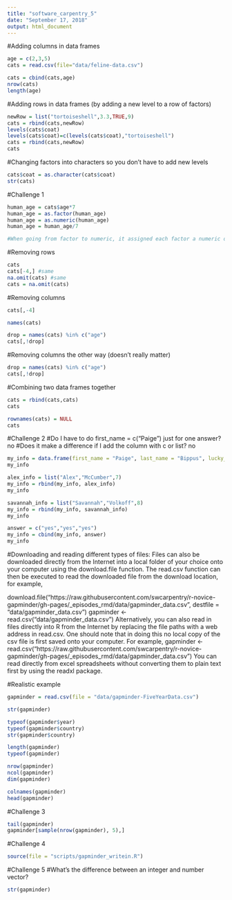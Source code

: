 ```yaml
---
title: "software_carpentry_5"
date: "September 17, 2018"
output: html_document
---
```


#Adding columns in data frames
```r
age = c(2,3,5)
cats = read.csv(file="data/feline-data.csv")

cats = cbind(cats,age)
nrow(cats)
length(age)

```


#Adding rows in data frames (by adding a new level to a row of factors)
```r
newRow = list("tortoiseshell",3.3,TRUE,9)
cats = rbind(cats,newRow)
levels(cats$coat)
levels(cats$coat)=c(levels(cats$coat),"tortoiseshell")
cats = rbind(cats,newRow)
cats

```


#Changing factors into characters so you don't have to add new levels
```r
cats$coat = as.character(cats$coat)
str(cats)
```


#Challenge 1
```r
human_age = cats$age*7
human_age = as.factor(human_age)
human_age = as.numeric(human_age)
human_age = human_age/7

#When going from factor to numeric, it assigned each factor a numeric of 1, 2, 3, 4 instead of returning to its original numeric form
```

#Removing rows
```r
cats
cats[-4,] #same
na.omit(cats) #same
cats = na.omit(cats)
```

#Removing columns
```r
cats[,-4]

names(cats)

drop = names(cats) %in% c("age")
cats[,!drop]
```
#Removing columns the other way (doesn't really matter)
```r
drop = names(cats) %in% c("age")
cats[,!drop]
```


#Combining two data frames together
```r
cats = rbind(cats,cats)
cats

rownames(cats) = NULL
cats
```


#Challenge 2
#Do I have to do first_name = c("Paige") just for one answer? no
#Does it make a difference if I add the column with c or list? no
```r
my_info = data.frame(first_name = "Paige", last_name = "Bippus", lucky_number = 4, stringsAsFactors = FALSE)
my_info

alex_info = list("Alex","McCumber",7)
my_info = rbind(my_info, alex_info)
my_info

savannah_info = list("Savannah","Volkoff",8)
my_info = rbind(my_info, savannah_info)
my_info

answer = c("yes","yes","yes")
my_info = cbind(my_info, answer)
my_info
```

#Downloading and reading different types of files:
Files can also be downloaded directly from the Internet into a local folder of your choice onto your computer using the download.file function. The read.csv function can then be executed to read the downloaded file from the download location, for example,

download.file("https://raw.githubusercontent.com/swcarpentry/r-novice-gapminder/gh-pages/_episodes_rmd/data/gapminder_data.csv", destfile = "data/gapminder_data.csv")
gapminder <- read.csv("data/gapminder_data.csv")
Alternatively, you can also read in files directly into R from the Internet by replacing the file paths with a web address in read.csv. One should note that in doing this no local copy of the csv file is first saved onto your computer. For example,
gapminder <- read.csv("https://raw.githubusercontent.com/swcarpentry/r-novice-gapminder/gh-pages/_episodes_rmd/data/gapminder_data.csv")
You can read directly from excel spreadsheets without converting them to plain text first by using the readxl package.


#Realistic example
```r
gapminder = read.csv(file = "data/gapminder-FiveYearData.csv")

str(gapminder)

typeof(gapminder$year)
typeof(gapminder$country)
str(gapminder$country)

length(gapminder)
typeof(gapminder)

nrow(gapminder)
ncol(gapminder)
dim(gapminder)

colnames(gapminder)
head(gapminder)
```

#Challenge 3
```r
tail(gapminder)
gapminder[sample(nrow(gapminder), 5),]
```

#Challenge 4
```r
source(file = "scripts/gapminder_writein.R")
```

#Challenge 5
#What's the difference between an integer and number vector?
```r
str(gapminder)
```





